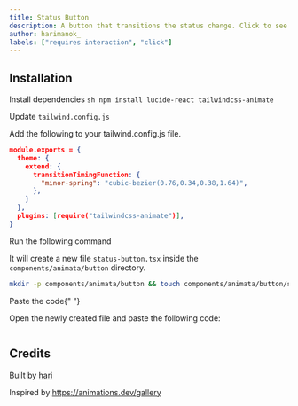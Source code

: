 ```yaml
---
title: Status Button
description: A button that transitions the status change. Click to see the animation.
author: harimanok_
labels: ["requires interaction", "click"]
---
```


<ComponentPreview name="button-status-button--docs" />

## Installation

<Steps>

<Step>Install dependencies</Step>
```sh npm install lucide-react tailwindcss-animate ```

<Step>Update `tailwind.config.js`</Step>

Add the following to your tailwind.config.js file.

```json {4-6} {9}
module.exports = {
  theme: {
    extend: {
      transitionTimingFunction: {
        "minor-spring": "cubic-bezier(0.76,0.34,0.38,1.64)",
      },
    }
  },
  plugins: [require("tailwindcss-animate")],
}
```

<Step>Run the following command</Step>

It will create a new file `status-button.tsx` inside the `components/animata/button` directory.

```bash
mkdir -p components/animata/button && touch components/animata/button/status-button.tsx
```

<Step>Paste the code</Step>{" "}

Open the newly created file and paste the following code:

```jsx file=<rootDir>/animata/button/status-button.tsx

```

</Steps>

## Credits

Built by [hari](https://github.com/hari)

Inspired by https://animations.dev/gallery

